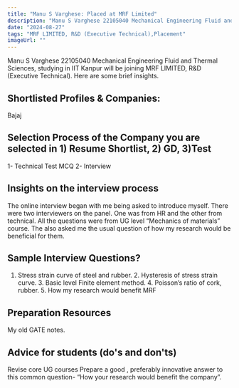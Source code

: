 ```yaml
---
title: "Manu S Varghese: Placed at MRF Limited"
description: "Manu S Varghese 22105040 Mechanical Engineering Fluid and Thermal Sciences: MRF LIMITED, R&D (Executive Technical)"
date: "2024-08-27"
tags: "MRF LIMITED, R&D (Executive Technical),Placement"
imageUrl: ""
---
```


Manu S Varghese 22105040 Mechanical Engineering Fluid and Thermal Sciences, studying in IIT Kanpur will be joining MRF LIMITED, R&D (Executive Technical). Here are some brief insights. 

## Shortlisted Profiles & Companies:
Bajaj

## Selection Process of the Company you are selected in 1) Resume Shortlist, 2) GD, 3)Test
1- Technical Test MCQ 2- Interview

##  Insights on the interview process
The online interview began with me being asked to introduce myself. There were two interviewers on the panel. One was from HR and the other from technical. All the questions were from UG level “Mechanics of materials” course. The also asked me the usual question of how my research would be beneficial for them.

## Sample Interview Questions? 
1. Stress strain curve of steel and rubber. 2. Hysteresis of stress strain curve. 3. Basic level Finite element method. 4. Poisson’s ratio of cork, rubber. 5. How my research would benefit MRF

## Preparation Resources
My old GATE notes.

## Advice for students (do's and don'ts)
Revise core UG courses Prepare a good , preferably innovative answer to this common question- “How your research would benefit the company”.

